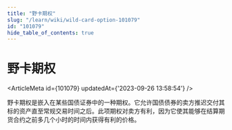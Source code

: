 ```yaml
---
title: "野卡期权"
slug: "/learn/wiki/wild-card-option-101079"
id: "101079"
hide_table_of_contents: true
---
```



# 野卡期权

<ArticleMeta id={101079} updatedAt={'2023-09-26 13:58:54'} />
<div className='border-solid border-b border-t-0 my-4 border-[var(--ifm-color-gray-300)]' />

野卡期权是嵌入在某些国债证券中的一种期权。它允许国债债券的卖方推迟交付其标的资产直至常规交易时间之后。此项期权对卖方有利，因为它使其能够在结算期货合约之前多几个小时的时间内获得有利的价格。
